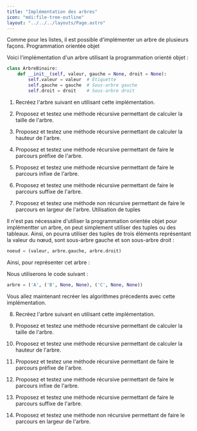 ```yaml
---
title: "Implémentation des arbres"
icon: "mdi:file-tree-outline"
layout: "../../../layouts/Page.astro"
---
```


Comme pour les listes, il est possible d'implémenter un arbre de plusieurs façons.
Programmation orientée objet

Voici l'implémentation d'un arbre utilisant la programmation orienté objet :

```py
class ArbreBinaire:
    def __init__(self, valeur, gauche = None, droit = None):
        self.valeur = valeur  # Étiquette
        self.gauche = gauche  # Sous-arbre gauche
        self.droit = droit    # Sous-arbre droit
```

1. Recréez l'arbre suivant en utilisant cette implémentation.

<Mermaid content="
flowchart TB
    A --> C
    A --> D
    B --> C
    B --> D
"/>

2. Proposez et testez une méthode récursive permettant de calculer la taille de l'arbre.

3. Proposez et testez une méthode récursive permettant de calculer la hauteur de l'arbre.

4. Proposez et testez une méthode récursive permettant de faire le parcours préfixe de l'arbre.

5. Proposez et testez une méthode récursive permettant de faire le parcours infixe de l'arbre.

6. Proposez et testez une méthode récursive permettant de faire le parcours suffixe de l'arbre.

7. Proposez et testez une méthode non récursive permettant de faire le parcours en largeur de l'arbre.
Utilisation de tuples

Il n'est pas nécessaire d'utiliser la programmation orientée objet pour implémentter un arbre, on peut simplement utiliser des tuples ou des tableaux. Ainsi, on pourra utiliser des tuples de trois éléments représentant la valeur du nœud, sont sous-arbre gauche et son sous-arbre droit :

```py
noeud = (valeur, arbre.gauche, arbre.droit)
```

Ainsi, pour représenter cet arbre :

<Mermaid content="
flowchart TB
    A --> C
    A --> D
    B --> C
    B --> D
"/>


Nous utiliserons le code suivant :

```py
arbre = ('A', ('B', None, None), ('C', None, None))
```

Vous allez maintenant recréer les algorithmes précedents avec cette implémentation.

8. Recréez l'arbre suivant en utilisant cette implémentation.

<Mermaid content="
flowchart TB
    A --> C
    A --> D
    B --> C
    B --> D
"/>

9. Proposez et testez une méthode récursive permettant de calculer la taille de l'arbre.

10. Proposez et testez une méthode récursive permettant de calculer la hauteur de l'arbre.

11. Proposez et testez une méthode récursive permettant de faire le parcours préfixe de l'arbre.

12. Proposez et testez une méthode récursive permettant de faire le parcours infixe de l'arbre.

13. Proposez et testez une méthode récursive permettant de faire le parcours suffixe de l'arbre.

14. Proposez et testez une méthode non récursive permettant de faire le parcours en largeur de l'arbre. 
